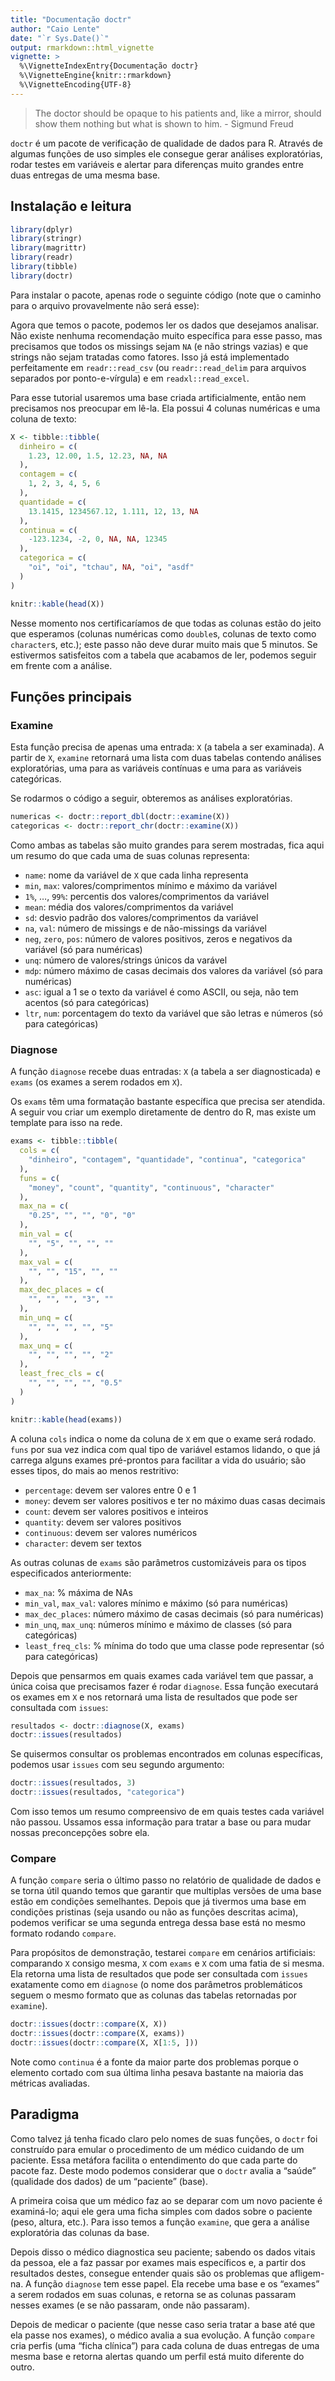 ```yaml
---
title: "Documentação doctr"
author: "Caio Lente"
date: "`r Sys.Date()`"
output: rmarkdown::html_vignette
vignette: >
  %\VignetteIndexEntry{Documentação doctr}
  %\VignetteEngine{knitr::rmarkdown}
  %\VignetteEncoding{UTF-8}
---
```


> The doctor should be opaque to his patients and, like a mirror, should show them nothing but what is shown to him. - Sigmund Freud

`doctr` é um pacote de verificação de qualidade de dados para R. Através de algumas funções de uso simples ele consegue gerar análises exploratórias, rodar testes em variáveis e alertar para diferenças muito grandes entre duas entregas de uma mesma base.

## Instalação e leitura

```r
library(dplyr)
library(stringr)
library(magrittr)
library(readr)
library(tibble)
library(doctr)
```

Para instalar o pacote, apenas rode o seguinte código (note que o caminho para o arquivo provavelmente não será esse):

Agora que temos o pacote, podemos ler os dados que desejamos analisar. Não existe nenhuma recomendação muito específica para esse passo, mas precisamos que todos os missings sejam `NA` (e não strings vazias) e que strings não sejam tratadas como fatores. Isso já está implementado perfeitamente em `readr::read_csv` (ou `readr::read_delim` para arquivos separados por ponto-e-vírgula) e em `readxl::read_excel`.

Para esse tutorial usaremos uma base criada artificialmente, então nem precisamos nos preocupar em lê-la. Ela possui 4 colunas numéricas e uma coluna de texto:

```r
X <- tibble::tibble(
  dinheiro = c(
    1.23, 12.00, 1.5, 12.23, NA, NA
  ),
  contagem = c(
    1, 2, 3, 4, 5, 6
  ),
  quantidade = c(
    13.1415, 1234567.12, 1.111, 12, 13, NA
  ),
  continua = c(
    -123.1234, -2, 0, NA, NA, 12345
  ),
  categorica = c(
    "oi", "oi", "tchau", NA, "oi", "asdf"
  )
)
```

```r
knitr::kable(head(X))
```

Nesse momento nos certificaríamos de que todas as colunas estão do jeito que esperamos (colunas numéricas como `double`s, colunas de texto como `character`s, etc.); este passo não deve durar muito mais que 5 minutos. Se estivermos satisfeitos com a tabela que acabamos de ler, podemos seguir em frente com a análise.

## Funções principais

### Examine

Esta função precisa de apenas uma entrada: `X` (a tabela a ser examinada). A partir de `X`, `examine` retornará uma lista com duas tabelas contendo análises exploratórias, uma para as variáveis contínuas e uma para as variáveis categóricas.

Se rodarmos o código a seguir, obteremos as análises exploratórias.

```r
numericas <- doctr::report_dbl(doctr::examine(X))
categoricas <- doctr::report_chr(doctr::examine(X))
```

Como ambas as tabelas são muito grandes para serem mostradas, fica aqui um resumo do que cada uma de suas colunas representa:

* `name`: nome da variável de `X` que cada linha representa
* `min`, `max`: valores/comprimentos mínimo e máximo da variável
* `1%`, ..., `99%`: percentis dos valores/comprimentos da variável
* `mean`: média dos valores/comprimentos da variável
* `sd`: desvio padrão dos valores/comprimentos da variável
* `na`, `val`: número de missings e de não-missings da variável
* `neg`, `zero`, `pos`: número de valores positivos, zeros e negativos da variável (só para numéricas)
* `unq`: número de valores/strings únicos da varável
* `mdp`: número máximo de casas decimais dos valores da variável (só para numéricas)
* `asc`: igual a 1 se o texto da variável é como ASCII, ou seja, não tem acentos (só para categóricas)
* `ltr`, `num`: porcentagem do texto da variável que são letras e números (só para categóricas)

### Diagnose

A função `diagnose` recebe duas entradas: `X` (a tabela a ser diagnosticada) e `exams` (os exames a serem rodados em `X`).

Os `exams` têm uma formatação bastante específica que precisa ser atendida. A seguir vou criar um exemplo diretamente de dentro do R, mas existe um template para isso na rede.

```r
exams <- tibble::tibble(
  cols = c(
    "dinheiro", "contagem", "quantidade", "continua", "categorica"
  ),
  funs = c(
    "money", "count", "quantity", "continuous", "character"
  ),
  max_na = c(
    "0.25", "", "", "0", "0"
  ),
  min_val = c(
    "", "5", "", "", ""
  ),
  max_val = c(
    "", "", "15", "", ""
  ),
  max_dec_places = c(
    "", "", "", "3", ""
  ),
  min_unq = c(
    "", "", "", "", "5"
  ),
  max_unq = c(
    "", "", "", "", "2"
  ),
  least_frec_cls = c(
    "", "", "", "", "0.5"
  )
)
```

```r
knitr::kable(head(exams))
```

A coluna `cols` indica o nome da coluna de `X` em que o exame será rodado. `funs` por sua vez indica com qual tipo de variável estamos lidando, o que já carrega alguns exames pré-prontos para facilitar a vida do usuário; são esses tipos, do mais ao menos restritivo:

* `percentage`: devem ser valores entre 0 e 1
* `money`: devem ser valores positivos e ter no máximo duas casas decimais
* `count`: devem ser valores positivos e inteiros
* `quantity`: devem ser valores positivos
* `continuous`: devem ser valores numéricos
* `character`: devem ser textos

As outras colunas de `exams` são parâmetros customizáveis para os tipos especificados anteriormente:

* `max_na`: % máxima de NAs
* `min_val`, `max_val`: valores mínimo e máximo (só para numéricas)
* `max_dec_places`: número máximo de casas decimais (só para numéricas)
* `min_unq`, `max_unq`: números mínimo e máximo de classes (só para categóricas)
* `least_freq_cls`: % mínima do todo que uma classe pode representar (só para categóricas)

Depois que pensarmos em quais exames cada variável tem que passar, a única coisa que precisamos fazer é rodar `diagnose`. Essa função executará os exames em `X` e nos retornará uma lista de resultados que pode ser consultada com `issues`:

```r
resultados <- doctr::diagnose(X, exams)
doctr::issues(resultados)
```

Se quisermos consultar os problemas encontrados em colunas específicas, podemos usar `issues` com seu segundo argumento:

```r
doctr::issues(resultados, 3)
doctr::issues(resultados, "categorica")
```

Com isso temos um resumo compreensivo de em quais testes cada variável não passou. Ussamos essa informação para tratar a base ou para mudar nossas preconcepções sobre ela.

### Compare

A função `compare` seria o último passo no relatório de qualidade de dados e se torna útil quando temos que garantir que multiplas versões de uma base estão em condições semelhantes. Depois que já tivermos uma base em condições pristinas (seja usando ou não as funções descritas acima), podemos verificar se uma segunda entrega dessa base está no mesmo formato rodando `compare`.

Para propósitos de demonstração, testarei `compare` em cenários artificiais: comparando `X` consigo mesma, `X` com `exams` e `X` com uma fatia de si mesma. Ela retorna uma lista de resultados que pode ser consultada com `issues` exatamente como em `diagnose` (o nome dos parâmetros problemáticos seguem o mesmo formato que as colunas das tabelas retornadas por `examine`).

```r
doctr::issues(doctr::compare(X, X))
doctr::issues(doctr::compare(X, exams))
doctr::issues(doctr::compare(X, X[1:5, ]))
```

Note como `continua` é a fonte da maior parte dos problemas porque o elemento cortado com sua última linha pesava bastante na maioria das métricas avaliadas.

## Paradigma

Como talvez já tenha ficado claro pelo nomes de suas funções, o `doctr` foi construído para emular o procedimento de um médico cuidando de um paciente. Essa metáfora facilita o entendimento do que cada parte do pacote faz. Deste modo podemos considerar que o `doctr` avalia a "saúde" (qualidade dos dados) de um "paciente" (base).

A primeira coisa que um médico faz ao se deparar com um novo paciente é examiná-lo; aqui ele gera uma ficha simples com dados sobre o paciente (peso, altura, etc.). Para isso temos a função `examine`, que gera a análise exploratória das colunas da base.

Depois disso o médico diagnostica seu paciente; sabendo os dados vitais da pessoa, ele a faz passar por exames mais específicos e, a partir dos resultados destes, consegue entender quais são os problemas que afligem-na. A função `diagnose` tem esse papel. Ela recebe uma base e os "exames" a serem rodados em suas colunas, e retorna se as colunas passaram nesses exames (e se não passaram, onde não passaram).

Depois de medicar o paciente (que nesse caso seria tratar a base até que ela passe nos exames), o médico avalia a sua evolução. A função `compare` cria perfis (uma "ficha clínica") para cada coluna de duas entregas de uma mesma base e retorna alertas quando um perfil está muito diferente do outro.


